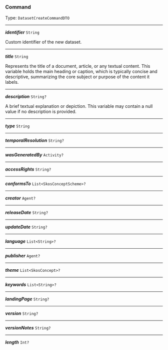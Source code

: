 


### Command

Type: `DatasetCreateCommandDTO`

---

***identifier*** `String`

Custom identifier of the new dataset.



---

***title*** `String`

Represents the title of a document, article, or any textual content. This variable holds the main heading or caption, which is typically concise and descriptive, summarizing the core subject or purpose of the content it labels.



---

***description*** `String?`

A brief textual explanation or depiction. This variable may contain a null value if no description is provided.



---

***type*** `String`

---

***temporalResolution*** `String?`

---

***wasGeneratedBy*** `Activity?`

---

***accessRights*** `String?`

---

***conformsTo*** `List<SkosConceptScheme>?`

---

***creator*** `Agent?`

---

***releaseDate*** `String?`

---

***updateDate*** `String?`

---

***language*** `List<String>?`

---

***publisher*** `Agent?`

---

***theme*** `List<SkosConcept>?`

---

***keywords*** `List<String>?`

---

***landingPage*** `String?`

---

***version*** `String?`

---

***versionNotes*** `String?`

---

***length*** `Int?`
